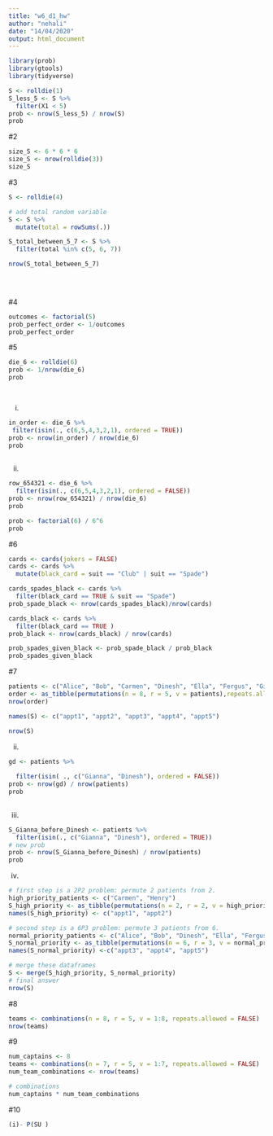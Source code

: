 ```yaml
---
title: "w6_d1_hw"
author: "nehali"
date: "14/04/2020"
output: html_document
---
```


```r
library(prob)
library(gtools)
library(tidyverse)
```

```r
S <- rolldie(1)
S_less_5 <- S %>%
  filter(X1 < 5)
prob <- nrow(S_less_5) / nrow(S)
prob
```
#2
```r
size_S <- 6 * 6 * 6
size_S <- nrow(rolldie(3))
size_S
```
#3

```r
S <- rolldie(4)

# add total random variable
S <- S %>%
  mutate(total = rowSums(.))

S_total_between_5_7 <- S %>%
  filter(total %in% c(5, 6, 7))

nrow(S_total_between_5_7)

  
  

```
#4
```r
outcomes <- factorial(5)
prob_perfect_order <- 1/outcomes
prob_perfect_order
```


#5
```r
die_6 <- rolldie(6)
prob <- 1/nrow(die_6)
prob

        
```
(i)
```r
in_order <- die_6 %>%
 filter(isin(., c(6,5,4,3,2,1), ordered = TRUE))
prob <- nrow(in_order) / nrow(die_6)
prob
  
```
(ii)

```r
row_654321 <- die_6 %>%
  filter(isin(., c(6,5,4,3,2,1), ordered = FALSE))
prob <- nrow(row_654321) / nrow(die_6)
prob
```
```r
prob <- factorial(6) / 6^6
prob
```

#6

```r
cards <- cards(jokers = FALSE) 
cards <- cards %>%
  mutate(black_card = suit == "Club" | suit == "Spade")

cards_spades_black <- cards %>%
  filter(black_card == TRUE & suit == "Spade")
prob_spade_black <- nrow(cards_spades_black)/nrow(cards)

cards_black <- cards %>%
  filter(black_card == TRUE )
prob_black <- nrow(cards_black) / nrow(cards)

prob_spades_given_black <- prob_spade_black / prob_black
prob_spades_given_black


```

#7
```r
patients <- c("Alice", "Bob", "Carmen", "Dinesh", "Ella", "Fergus", "Gianna","Henry")
order <- as_tibble(permutations(n = 8, r = 5, v = patients),repeats.allowed = FALSE)
nrow(order)
```
```r
names(S) <- c("appt1", "appt2", "appt3", "appt4", "appt5")

nrow(S)
```

(ii)
```r
gd <- patients %>%
  
  filter(isin( ., c("Gianna", "Dinesh"), ordered = FALSE))
prob <- nrow(gd) / nrow(patients)
prob
  
```
(iii)
```r
S_Gianna_before_Dinesh <- patients %>%
  filter(isin(., c("Gianna", "Dinesh"), ordered = TRUE))
# new prob
prob <- nrow(S_Gianna_before_Dinesh) / nrow(patients)
prob
```
(iv)
```r
# first step is a 2P2 problem: permute 2 patients from 2.
high_priority_patients <- c("Carmen", "Henry")
S_high_priority <- as_tibble(permutations(n = 2, r = 2, v = high_priority_patients, repeats.allowed = FALSE))
names(S_high_priority) <- c("appt1", "appt2")

# second step is a 6P3 problem: permute 3 patients from 6.
normal_priority_patients <- c("Alice", "Bob", "Dinesh", "Ella", "Fergus", "Gianna")
S_normal_priority <- as_tibble(permutations(n = 6, r = 3, v = normal_priority_patients, repeats.allowed = FALSE))
names(S_normal_priority) <-c("appt3", "appt4", "appt5")

# merge these dataframes
S <- merge(S_high_priority, S_normal_priority)
# final answer
nrow(S)
```

#8
```r
teams <- combinations(n = 8, r = 5, v = 1:8, repeats.allowed = FALSE)
nrow(teams)
```

#9
```r
num_captains <- 8
teams <- combinations(n = 7, r = 5, v = 1:7, repeats.allowed = FALSE)
num_team_combinations <- nrow(teams)

# combinations
num_captains * num_team_combinations
```
#10
```r
(i)- P(SU )
```

